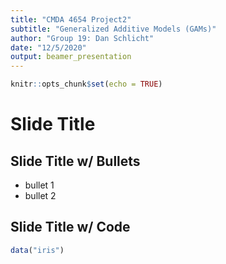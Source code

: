```yaml
---
title: "CMDA 4654 Project2"
subtitle: "Generalized Additive Models (GAMs)"
author: "Group 19: Dan Schlicht"
date: "12/5/2020"
output: beamer_presentation
---
```


```r
knitr::opts_chunk$set(echo = TRUE)
```

# Slide Title

## Slide Title w/ Bullets

- bullet 1
- bullet 2

## Slide Title w/ Code

```r
data("iris")
```